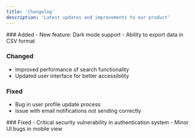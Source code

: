 ```yaml
---
title: 'Changelog'
description: 'Latest updates and improvements to our product'
---
```



<Update label="2024-10-12" description="v0.1.1">
### Added
- New feature: Dark mode support
- Ability to export data in CSV format

### Changed
- Improved performance of search functionality
- Updated user interface for better accessibility

### Fixed
- Bug in user profile update process
- Issue with email notifications not sending correctly
</Update>
<Update label="2024-10-11" description="v0.1.0">
### Fixed
- Critical security vulnerability in authentication system
- Minor UI bugs in mobile view
</Update>

